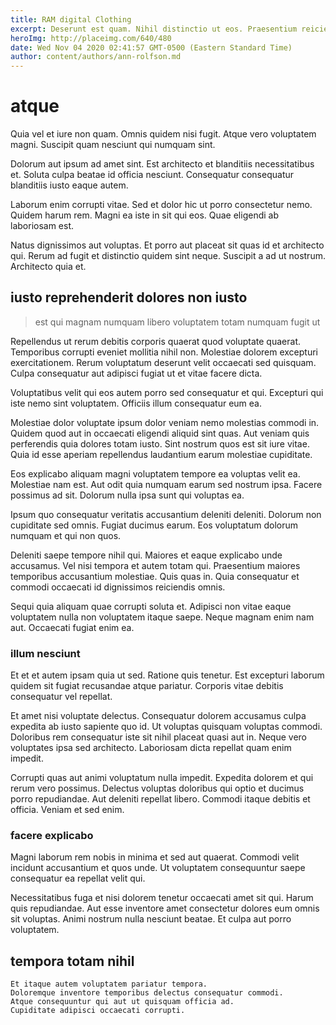 ```yaml
---
title: RAM digital Clothing
excerpt: Deserunt est quam. Nihil distinctio ut eos. Praesentium reiciendis ut impedit explicabo eos.
heroImg: http://placeimg.com/640/480
date: Wed Nov 04 2020 02:41:57 GMT-0500 (Eastern Standard Time)
author: content/authors/ann-rolfson.md
---
```

# atque

Quia vel et iure non quam. Omnis quidem nisi fugit. Atque vero voluptatem magni. Suscipit quam nesciunt qui numquam sint.
  
Dolorum aut ipsum ad amet sint. Est architecto et blanditiis necessitatibus et. Soluta culpa beatae id officia nesciunt. Consequatur consequatur blanditiis iusto eaque autem.
  
Laborum enim corrupti vitae. Sed et dolor hic ut porro consectetur nemo. Quidem harum rem. Magni ea iste in sit qui eos. Quae eligendi ab laboriosam est.
  
Natus dignissimos aut voluptas. Et porro aut placeat sit quas id et architecto qui. Rerum ad fugit et distinctio quidem sint neque. Suscipit a ad ut nostrum. Architecto quia et.

## iusto reprehenderit dolores non iusto

> est qui magnam numquam libero voluptatem totam numquam fugit ut

Repellendus ut rerum debitis corporis quaerat quod voluptate quaerat. Temporibus corrupti eveniet mollitia nihil non. Molestiae dolorem excepturi exercitationem. Rerum voluptatum deserunt velit occaecati sed quisquam. Culpa consequatur aut adipisci fugiat ut et vitae facere dicta.
  
Voluptatibus velit qui eos autem porro sed consequatur et qui. Excepturi qui iste nemo sint voluptatem. Officiis illum consequatur eum ea.
  
Molestiae dolor voluptate ipsum dolor veniam nemo molestias commodi in. Quidem quod aut in occaecati eligendi aliquid sint quas. Aut veniam quis perferendis quia dolores totam iusto. Sint nostrum quos est sit iure vitae. Quia id esse aperiam repellendus laudantium earum molestiae cupiditate.
  
Eos explicabo aliquam magni voluptatem tempore ea voluptas velit ea. Molestiae nam est. Aut odit quia numquam earum sed nostrum ipsa. Facere possimus ad sit. Dolorum nulla ipsa sunt qui voluptas ea.
  
Ipsum quo consequatur veritatis accusantium deleniti deleniti. Dolorum non cupiditate sed omnis. Fugiat ducimus earum. Eos voluptatum dolorum numquam et qui non quos.
  
Deleniti saepe tempore nihil qui. Maiores et eaque explicabo unde accusamus. Vel nisi tempora et autem totam qui. Praesentium maiores temporibus accusantium molestiae. Quis quas in. Quia consequatur et commodi occaecati id dignissimos reiciendis omnis.
  
Sequi quia aliquam quae corrupti soluta et. Adipisci non vitae eaque voluptatem nulla non voluptatem itaque saepe. Neque magnam enim nam aut. Occaecati fugiat enim ea.

### illum nesciunt

Et et et autem ipsam quia ut sed. Ratione quis tenetur. Est excepturi laborum quidem sit fugiat recusandae atque pariatur. Corporis vitae debitis consequatur vel repellat.
  
Et amet nisi voluptate delectus. Consequatur dolorem accusamus culpa expedita ab iusto sapiente quo id. Ut voluptas quisquam voluptas commodi. Doloribus rem consequatur iste sit nihil placeat quasi aut in. Neque vero voluptates ipsa sed architecto. Laboriosam dicta repellat quam enim impedit.
  
Corrupti quas aut animi voluptatum nulla impedit. Expedita dolorem et qui rerum vero possimus. Delectus voluptas doloribus qui optio et ducimus porro repudiandae. Aut deleniti repellat libero. Commodi itaque debitis et officia. Veniam et sed enim.

### facere explicabo

Magni laborum rem nobis in minima et sed aut quaerat. Commodi velit incidunt accusantium et quos unde. Ut voluptatem consequuntur saepe consequatur ea repellat velit qui.
  
Necessitatibus fuga et nisi dolorem tenetur occaecati amet sit qui. Harum quis repudiandae. Aut esse inventore amet consectetur dolores eum omnis sit voluptas. Animi nostrum nulla nesciunt beatae. Et culpa aut porro voluptatem.

## tempora totam nihil

```text
Et itaque autem voluptatem pariatur tempora.
Doloremque inventore temporibus delectus consequatur commodi.
Atque consequuntur qui aut ut quisquam officia ad.
Cupiditate adipisci occaecati corrupti.
```

